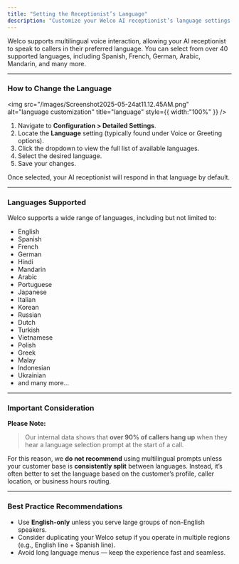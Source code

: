 ```yaml
---
title: "Setting the Receptionist’s Language"
description: "Customize your Welco AI receptionist’s language settings. Choose from 40+ languages, but use with caution—language menus may cause callers to drop off early."
---
```


Welco supports multilingual voice interaction, allowing your AI receptionist to speak to callers in their preferred language. You can select from over 40 supported languages, including Spanish, French, German, Arabic, Mandarin, and many more.

---

### **How to Change the Language**

<img
  src="/images/Screenshot2025-05-24at11.12.45AM.png"
  alt="language customization"
  title="language"
  style={{ width:"100%" }}
/>

1. Navigate to **Configuration \> Detailed Settings**.
2. Locate the **Language** setting (typically found under Voice or Greeting options).
3. Click the dropdown to view the full list of available languages.
4. Select the desired language.
5. Save your changes.

Once selected, your AI receptionist will respond in that language by default.

---

### **Languages Supported**

Welco supports a wide range of languages, including but not limited to:

- English
- Spanish
- French
- German
- Hindi
- Mandarin
- Arabic
- Portuguese
- Japanese
- Italian
- Korean
- Russian
- Dutch
- Turkish
- Vietnamese
- Polish
- Greek
- Malay
- Indonesian
- Ukrainian
- and many more…

---

### **Important Consideration**

**Please Note:**

> Our internal data shows that **over 90% of callers hang up** when they hear a language selection prompt at the start of a call.

For this reason, we **do not recommend** using multilingual prompts unless your customer base is **consistently split** between languages. Instead, it’s often better to set the language based on the customer’s profile, caller location, or business hours routing.

---

### **Best Practice Recommendations**

- Use **English-only** unless you serve large groups of non-English speakers.
- Consider duplicating your Welco setup if you operate in multiple regions (e.g., English line \+ Spanish line).
- Avoid long language menus — keep the experience fast and seamless.